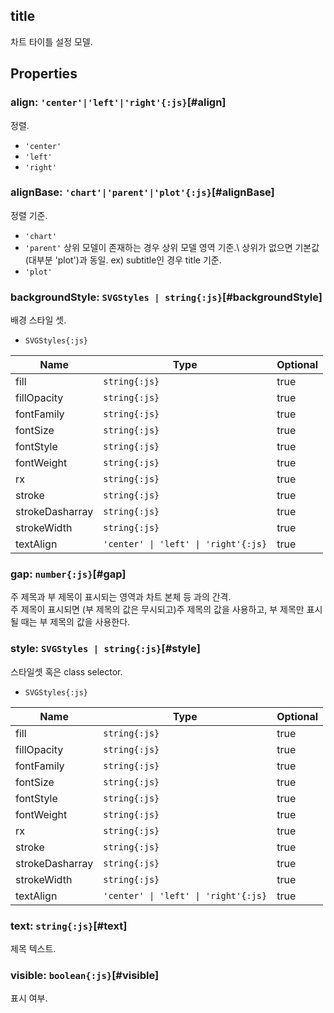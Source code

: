 ## title
차트 타이틀 설정 모델.
## Properties

### align: `'center'|'left'|'right'{:js}`[#align]
정렬.  
- `'center'` 
- `'left'` 
- `'right'` 

<DefaultValue value="'center'" contents=""></DefaultValue>
### alignBase: `'chart'|'parent'|'plot'{:js}`[#alignBase]
정렬 기준.  
- `'chart'` 
- `'parent'` 상위 모델이 존재하는 경우 상위 모델 영역 기준.\  상위가 없으면 기본값(대부분 'plot')과 동일.  ex) subtitle인 경우 title 기준.
- `'plot'` 

<DefaultValue value="'plot'" contents=""></DefaultValue>
### backgroundStyle: `SVGStyles | string{:js}`[#backgroundStyle]
배경 스타일 셋.  
- `SVGStyles{:js}` 

| Name | Type | Optional |  
| ----- | ----- | ----- |  
| fill | `string{:js}` | true |  
| fillOpacity | `string{:js}` | true |  
| fontFamily | `string{:js}` | true |  
| fontSize | `string{:js}` | true |  
| fontStyle | `string{:js}` | true |  
| fontWeight | `string{:js}` | true |  
| rx | `string{:js}` | true |  
| stroke | `string{:js}` | true |  
| strokeDasharray | `string{:js}` | true |  
| strokeWidth | `string{:js}` | true |  
| textAlign | `'center' \| 'left' \| 'right'{:js}` | true |
### gap: `number{:js}`[#gap]
주 제목과 부 제목이 표시되는 영역과 차트 본체 등 과의 간격.\
주 제목이 표시되면 (부 제목의 값은 무시되고)주 제목의 값을 사용하고,
부 제목만 표시될 때는 부 제목의 값을 사용한다.  
<DefaultValue value="10" contents=""></DefaultValue>
### style: `SVGStyles | string{:js}`[#style]
스타일셋 혹은 class selector.  
- `SVGStyles{:js}` 

| Name | Type | Optional |  
| ----- | ----- | ----- |  
| fill | `string{:js}` | true |  
| fillOpacity | `string{:js}` | true |  
| fontFamily | `string{:js}` | true |  
| fontSize | `string{:js}` | true |  
| fontStyle | `string{:js}` | true |  
| fontWeight | `string{:js}` | true |  
| rx | `string{:js}` | true |  
| stroke | `string{:js}` | true |  
| strokeDasharray | `string{:js}` | true |  
| strokeWidth | `string{:js}` | true |  
| textAlign | `'center' \| 'left' \| 'right'{:js}` | true |
### text: `string{:js}`[#text]
제목 텍스트.  
<DefaultValue value="'Title'" contents=""></DefaultValue>
### visible: `boolean{:js}`[#visible]
표시 여부.  
<DefaultValue value="true" contents=""></DefaultValue>
